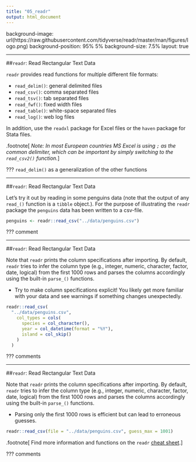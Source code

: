 ```yaml
---
title: "05_readr"
output: html_document
---
```


background-image: url(https://raw.githubusercontent.com/tidyverse/readr/master/man/figures/logo.png)
background-position: 95% 5%
background-size: 7.5%
layout: true

---

##`readr`: Read Rectangular Text Data

`readr` provides read functions for multiple different file formats:

- `read_delim()`: general delimited files
- `read_csv()`: comma separated files
- `read_tsv()`: tab separated files
- `read_fwf()`: fixed width files
- `read_table()`: white-space separated files
- `read_log()`: web log files

In addition, use the `readxl` package for Excel files or the `haven` package for Stata files.

.footnote[
*Note: In most European countries MS Excel is using `;` as the common delimiter, which can be important by simply switching to the `read_csv2()` function.*
]

???
`read_delim()` as a generalization of the other functions

---

##`readr`: Read Rectangular Text Data

Let's try it out by reading in some penguins data (note that the output of any `read_()` function is a `tibble` object.). For the purpose of illustrating the `readr` package the `penguins` data has been written to a csv-file.

```r
penguins <- readr::read_csv("../data/penguins.csv")
```

???
comment

---

##`readr`: Read Rectangular Text Data

Note that `readr` prints the column specifications after importing. By default, `readr` tries to infer the column type (e.g., integer, numeric, character, factor, date, logical) from the first 1000 rows and parses the columns accordingly using the built-in `parse_()` functions.

- Try to make column specifications explicit! You likely get more familiar with your data and see warnings if something changes unexpectedly. 
```r
readr::read_csv(
  "../data/penguins.csv",
    col_types = cols(
      species = col_character(),
      year = col_datetime(format = "%Y"),
      island = col_skip()
    )
  )
```

???
comments

---

##`readr`: Read Rectangular Text Data

Note that `readr` prints the column specifications after importing. By default, `readr` tries to infer the column type (e.g., integer, numeric, character, factor, date, logical) from the first 1000 rows and parses the columns accordingly using the built-in `parse_()` functions.

- Parsing only the first 1000 rows is efficient but can lead to erroneous guesses.  
```r
readr::read_csv(file = "../data/penguins.csv", guess_max = 1001)
```

.footnote[
Find more information and functions on the `readr` [cheat sheet](https://raw.githubusercontent.com/rstudio/cheatsheets/master/data-import.pdf).
]

???
comments
